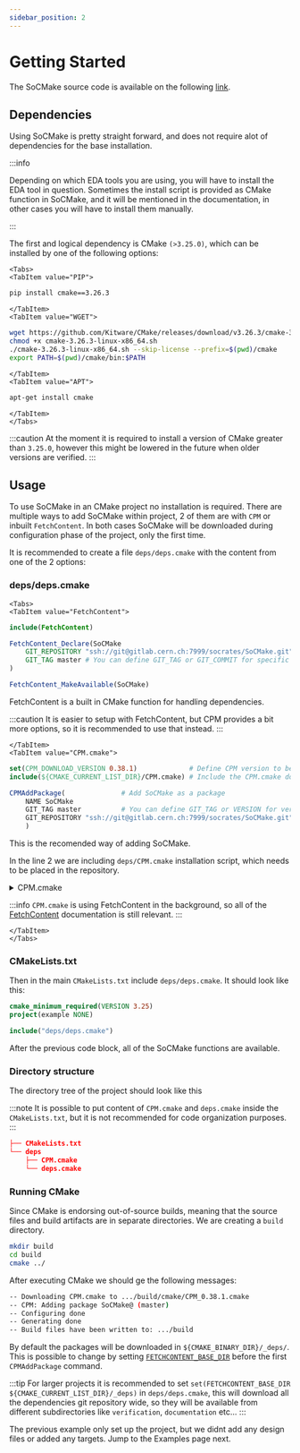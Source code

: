 ```yaml
---
sidebar_position: 2
---
```


# Getting Started

The SoCMake source code is available on the following [link](https://gitlab.cern.ch/socmake/SoCMake-Ibex).

## Dependencies

Using SoCMake is pretty straight forward, and does not require alot of dependencies for the base installation.

:::info

Depending on which EDA tools you are using, you will have to install the EDA tool in question.
Sometimes the install script is provided as CMake function in SoCMake, and it will be mentioned in the documentation, in other cases you will have to install them manually.

:::

The first and logical dependency is CMake `(>3.25.0)`, which can be installed by one of the following options:


```mdx-code-block
<Tabs>
<TabItem value="PIP">
```
```bash
pip install cmake==3.26.3
```

```mdx-code-block
</TabItem>
<TabItem value="WGET">
```
```bash
wget https://github.com/Kitware/CMake/releases/download/v3.26.3/cmake-3.26.3-linux-x86_64.sh
chmod +x cmake-3.26.3-linux-x86_64.sh
./cmake-3.26.3-linux-x86_64.sh --skip-license --prefix=$(pwd)/cmake
export PATH=$(pwd)/cmake/bin:$PATH
```

```mdx-code-block
</TabItem>
<TabItem value="APT">
```
````bash
apt-get install cmake
````

```mdx-code-block
</TabItem>
</Tabs>
```

:::caution
At the moment it is required to install a version of CMake greater than `3.25.0`, however this might be lowered in the future when older versions are verified.
:::


## Usage

To use SoCMake in an CMake project no installation is required.
There are multiple ways to add SoCMake within project, 2 of them are with `CPM` or inbuilt `FetchContent`.
In both cases SoCMake will be downloaded during configuration phase of the project, only the first time.

It is recommended to create a file `deps/deps.cmake` with the content from one of the 2 options:

### deps/deps.cmake

```mdx-code-block
<Tabs>
<TabItem value="FetchContent">
```
```cmake title="deps/deps.cmake" showLineNumbers
include(FetchContent)

FetchContent_Declare(SoCMake
    GIT_REPOSITORY "ssh://git@gitlab.cern.ch:7999/socrates/SoCMake.git"
    GIT_TAG master # You can define GIT_TAG or GIT_COMMIT for specific versions
)

FetchContent_MakeAvailable(SoCMake)
```

FetchContent is a built in CMake function for handling dependencies.

:::caution
It is easier to setup with FetchContent, but CPM provides a bit more options, so it is recommended to use that instead.
:::


```mdx-code-block
</TabItem>
<TabItem value="CPM.cmake">
```
```cmake title="deps/deps.cmake" showLineNumbers
set(CPM_DOWNLOAD_VERSION 0.38.1)             # Define CPM version to be downloaded
include(${CMAKE_CURRENT_LIST_DIR}/CPM.cmake) # Include the CPM.cmake downloader

CPMAddPackage(              # Add SoCMake as a package
    NAME SoCMake
    GIT_TAG master          # You can define GIT_TAG or VERSION for versioning
    GIT_REPOSITORY "ssh://git@gitlab.cern.ch:7999/socrates/SoCMake.git"  # GIT_REPOSITORY or URL
    )
```

This is the recomended way of adding SoCMake.

In the line 2 we are including `deps/CPM.cmake` installation script, which needs to be placed in the repository.

<details>
  <summary>CPM.cmake</summary>

```cmake title="deps/CPM.cmake"
if(CPM_SOURCE_CACHE)
  set(CPM_DOWNLOAD_LOCATION "${CPM_SOURCE_CACHE}/cpm/CPM_${CPM_DOWNLOAD_VERSION}.cmake")
elseif(DEFINED ENV{CPM_SOURCE_CACHE})
  set(CPM_DOWNLOAD_LOCATION "$ENV{CPM_SOURCE_CACHE}/cpm/CPM_${CPM_DOWNLOAD_VERSION}.cmake")
else()
  set(CPM_DOWNLOAD_LOCATION "${CMAKE_BINARY_DIR}/cmake/CPM_${CPM_DOWNLOAD_VERSION}.cmake")
endif()

# Expand relative path. This is important if the provided path contains a tilde (~)
get_filename_component(CPM_DOWNLOAD_LOCATION ${CPM_DOWNLOAD_LOCATION} ABSOLUTE)

function(download_cpm)
  message(STATUS "Downloading CPM.cmake to ${CPM_DOWNLOAD_LOCATION}")
  file(DOWNLOAD
       https://github.com/cpm-cmake/CPM.cmake/releases/download/v${CPM_DOWNLOAD_VERSION}/CPM.cmake
       ${CPM_DOWNLOAD_LOCATION}
  )
endfunction()

if(NOT (EXISTS ${CPM_DOWNLOAD_LOCATION}))
  download_cpm()
else()
  # resume download if it previously failed
  file(READ ${CPM_DOWNLOAD_LOCATION} check)
  if("${check}" STREQUAL "")
    download_cpm()
  endif()
  unset(check)
endif()

include(${CPM_DOWNLOAD_LOCATION})
```

</details>

:::info
`CPM.cmake` is using FetchContent in the background, so all of the [FetchContent](https://cmake.org/cmake/help/latest/module/FetchContent.html) documentation is still relevant.
:::

```mdx-code-block
</TabItem>
</Tabs>
```

### CMakeLists.txt

Then in the main `CMakeLists.txt` include `deps/deps.cmake`.
It should look like this:

```cmake
cmake_minimum_required(VERSION 3.25)
project(example NONE)

include("deps/deps.cmake")
```

After the previous code block, all of the SoCMake functions are available.

### Directory structure

The directory tree of the project should look like this

:::note
It is possible to put content of `CPM.cmake` and `deps.cmake` inside the `CMakeLists.txt`, but it is not recommended for code organization purposes.
:::

```cmake
├── CMakeLists.txt
└── deps
    ├── CPM.cmake
    └── deps.cmake
```

### Running CMake

Since CMake is endorsing out-of-source builds, meaning that the source files and build artifacts are in separate directories.
We are creating a `build` directory.

```bash
mkdir build
cd build
cmake ../
```

After executing CMake we should ge the following messages:

```bash
-- Downloading CPM.cmake to .../build/cmake/CPM_0.38.1.cmake
-- CPM: Adding package SoCMake@ (master)
-- Configuring done
-- Generating done
-- Build files have been written to: .../build
```

By default the packages will be downloaded in `${CMAKE_BINARY_DIR}/_deps/`.
This is possible to change by setting [`FETCHCONTENT_BASE_DIR`](https://cmake.org/cmake/help/latest/module/FetchContent.html#variable:FETCHCONTENT_BASE_DIR) before the first `CPMAddPackage` command.

:::tip
For larger projects it is recommended to set `set(FETCHCONTENT_BASE_DIR ${CMAKE_CURRENT_LIST_DIR}/_deps)` in `deps/deps.cmake`, this will download all the dependencies git repository wide, so they will be available from different subdirectories like `verification`, `documentation` etc...
:::


The previous example only set up the project, but we didnt add any design files or added any targets.
Jump to the Examples page next.
